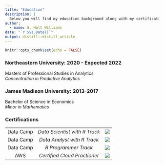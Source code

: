 ```yaml
---
title: "Education"
description: |
  Below you will find my education background along with my certifications
author:
  - name: G. Holt Williams
date: "`r Sys.Date()`"
output: distill::distill_article
---
```


```r
knitr::opts_chunk$set(echo = FALSE)
```
### Northeastern University: 2020 - Expected 2022
Masters of Professional Studies in Analytics  
*Concentration  in Predictive Analytics*


### James Madison University: 2013-2017
Bachelor of Science in Economics  
*Minor in Mathematics*


### Certifications
 |  | 
:-------------: | :-------------: | :-------------: 
Data Camp | *Data Scientist with R Track* | ![](images/datacamp.png)
Data Camp | *Data Analyst with R Track* | ![](images/datacamp.png)
Data Camp | *R Programmer Track* | ![](images/datacamp.png)
AWS | *Certified Cloud Practioner* | ![](images/aws.png)



